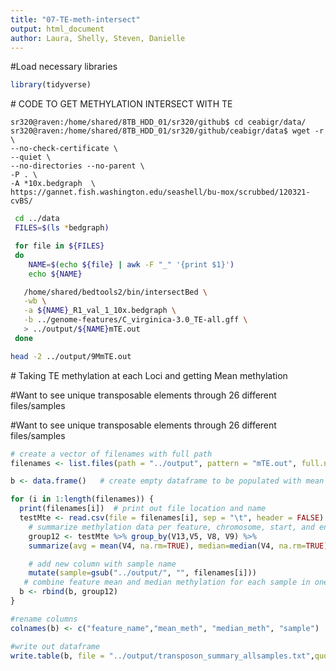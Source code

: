 ```yaml
---
title: "07-TE-meth-intersect"
output: html_document
author: Laura, Shelly, Steven, Danielle
---
```



#Load necessary libraries
```r
library(tidyverse)
```



 # CODE TO GET METHYLATION INTERSECT WITH TE
```
sr320@raven:/home/shared/8TB_HDD_01/sr320/github$ cd ceabigr/data/
sr320@raven:/home/shared/8TB_HDD_01/sr320/github/ceabigr/data$ wget -r \
--no-check-certificate \
--quiet \
--no-directories --no-parent \
-P . \
-A *10x.bedgraph  \
https://gannet.fish.washington.edu/seashell/bu-mox/scrubbed/120321-cvBS/
```




```bash
 cd ../data
 FILES=$(ls *bedgraph)

 for file in ${FILES}
 do
    NAME=$(echo ${file} | awk -F "_" '{print $1}')
    echo ${NAME}

   /home/shared/bedtools2/bin/intersectBed \
   -wb \
   -a ${NAME}_R1_val_1_10x.bedgraph \
   -b ../genome-features/C_virginica-3.0_TE-all.gff \
   > ../output/${NAME}mTE.out
 done  
```


```bash
head -2 ../output/9MmTE.out
```



 # Taking TE methylation at each Loci and getting Mean methylation


 #Want to see unique transposable elements through 26 different files/samples 
 
 

#Want to see unique transposable elements through 26 different files/samples 
```r
# create a vector of filenames with full path 
filenames <- list.files(path = "../output", pattern = "mTE.out", full.names = TRUE)  

b <- data.frame()   # create empty dataframe to be populated with mean & median summary stats for each feature within a sample 

for (i in 1:length(filenames)) {  
  print(filenames[i])  # print out file location and name 
  testMte <- read.csv(file = filenames[i], sep = "\t", header = FALSE) # read in each sample data 
    # summarize methylation data per feature, chromosome, start, and end position with mean & median 
    group12 <- testMte %>% group_by(V13,V5, V8, V9) %>%   
    summarize(avg = mean(V4, na.rm=TRUE), median=median(V4, na.rm=TRUE)) %>%

    # add new column with sample name 
    mutate(sample=gsub("../output/", "", filenames[i]))
   # combine feature mean and median methylation for each sample in one common dataframe called b
  b <- rbind(b, group12)
}

#rename columns
colnames(b) <- c("feature_name","mean_meth", "median_meth", "sample")

#write out dataframe
write.table(b, file = "../output/transposon_summary_allsamples.txt",quote = F, row.names = F, sep = "\t")
```











